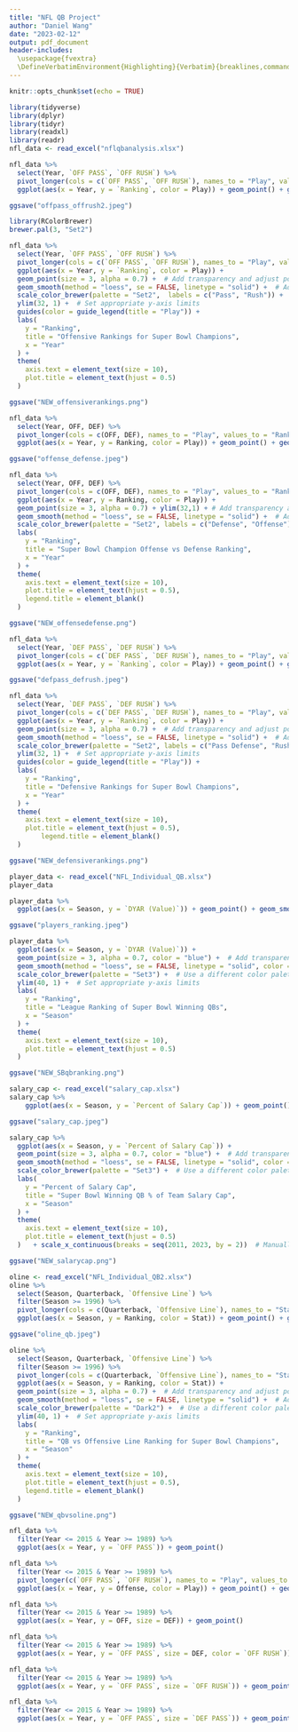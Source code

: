 ```yaml
---
title: "NFL QB Project"
author: "Daniel Wang"
date: "2023-02-12"
output: pdf_document
header-includes:
  \usepackage{fvextra}
  \DefineVerbatimEnvironment{Highlighting}{Verbatim}{breaklines,commandchars=\\\{\}}
---
```


```r
knitr::opts_chunk$set(echo = TRUE)
```

```r
library(tidyverse)
library(dplyr)
library(tidyr)
library(readxl)
library(readr)
nfl_data <- read_excel("nflqbanalysis.xlsx")
```

```r
nfl_data %>%
  select(Year, `OFF PASS`, `OFF RUSH`) %>%
  pivot_longer(cols = c(`OFF PASS`, `OFF RUSH`), names_to = "Play", values_to = "Ranking") %>%
  ggplot(aes(x = Year, y = `Ranking`, color = Play)) + geom_point() + geom_smooth() + ylim(32, 1) + guides(color = guide_legend(title = "Play")) + scale_fill_discrete(name = "Play", labels = c("Pass", "Rush")) + labs(y = "Ranking", title = "Offensive Rankings for Super Bowl Champions")

ggsave("offpass_offrush2.jpeg")
```

```r
library(RColorBrewer)
brewer.pal(3, "Set2")
```


```r
nfl_data %>%
  select(Year, `OFF PASS`, `OFF RUSH`) %>%
  pivot_longer(cols = c(`OFF PASS`, `OFF RUSH`), names_to = "Play", values_to = "Ranking") %>%
  ggplot(aes(x = Year, y = `Ranking`, color = Play)) +
  geom_point(size = 3, alpha = 0.7) +  # Add transparency and adjust point size
  geom_smooth(method = "loess", se = FALSE, linetype = "solid") +  # Adjust smoothed line appearance
  scale_color_brewer(palette = "Set2",  labels = c("Pass", "Rush")) +  # Use a different color palette
  ylim(32, 1) +  # Set appropriate y-axis limits
  guides(color = guide_legend(title = "Play")) +
  labs(
    y = "Ranking",
    title = "Offensive Rankings for Super Bowl Champions",
    x = "Year"
  ) +
  theme(
    axis.text = element_text(size = 10),
    plot.title = element_text(hjust = 0.5)
  ) 

ggsave("NEW_offensiverankings.png")
```


```r
nfl_data %>%
  select(Year, OFF, DEF) %>%
  pivot_longer(cols = c(OFF, DEF), names_to = "Play", values_to = "Ranking") %>%
  ggplot(aes(x = Year, y = Ranking, color = Play)) + geom_point() + geom_smooth() + theme(legend.title= element_blank()) + ylim(32, 1) + labs(y = "Ranking", title = "Super Bowl Champion Offense vs Defense")

ggsave("offense_defense.jpeg")
```

```r
nfl_data %>%
  select(Year, OFF, DEF) %>%
  pivot_longer(cols = c(OFF, DEF), names_to = "Play", values_to = "Ranking") %>%
  ggplot(aes(x = Year, y = Ranking, color = Play)) +
  geom_point(size = 3, alpha = 0.7) + ylim(32,1) + # Add transparency and adjust point size
  geom_smooth(method = "loess", se = FALSE, linetype = "solid") +  # Adjust smoothed line appearance
  scale_color_brewer(palette = "Set2", labels = c("Defense", "Offense")) +  # Use a different color palette
  labs(
    y = "Ranking",
    title = "Super Bowl Champion Offense vs Defense Ranking",
    x = "Year"
  ) +
  theme(
    axis.text = element_text(size = 10),
    plot.title = element_text(hjust = 0.5),
    legend.title = element_blank()
  )

ggsave("NEW_offensedefense.png")
```


```r
nfl_data %>%
  select(Year, `DEF PASS`, `DEF RUSH`) %>%
  pivot_longer(cols = c(`DEF PASS`, `DEF RUSH`), names_to = "Play", values_to = "Ranking") %>%
  ggplot(aes(x = Year, y = `Ranking`, color = Play)) + geom_point() + geom_smooth() + ylim(32, 1) + guides(color = guide_legend(title = "Play")) + scale_fill_discrete(name = "Play", labels = c("Pass", "Rush")) + labs(y = "Ranking", title = "Defensive Rankings for Super Bowl Champions")

ggsave("defpass_defrush.jpeg")
```


```r
nfl_data %>%
  select(Year, `DEF PASS`, `DEF RUSH`) %>%
  pivot_longer(cols = c(`DEF PASS`, `DEF RUSH`), names_to = "Play", values_to = "Ranking") %>%
  ggplot(aes(x = Year, y = `Ranking`, color = Play)) +
  geom_point(size = 3, alpha = 0.7) +  # Add transparency and adjust point size
  geom_smooth(method = "loess", se = FALSE, linetype = "solid") +  # Adjust smoothed line appearance
  scale_color_brewer(palette = "Set2", labels = c("Pass Defense", "Rush Defense")) +  # Use a different color palette
  ylim(32, 1) +  # Set appropriate y-axis limits
  guides(color = guide_legend(title = "Play")) +
  labs(
    y = "Ranking",
    title = "Defensive Rankings for Super Bowl Champions",
    x = "Year"
  ) +
  theme(
    axis.text = element_text(size = 10),
    plot.title = element_text(hjust = 0.5),
        legend.title = element_blank()
  )

ggsave("NEW_defensiverankings.png")
```



```r
player_data <- read_excel("NFL_Individual_QB.xlsx")
player_data
```


```r
player_data %>%
  ggplot(aes(x = Season, y = `DYAR (Value)`)) + geom_point() + geom_smooth() + theme(legend.title= element_blank()) + ylim(40, 1) + labs(y = "Ranking", title = "League Ranking of Super Bowl Winning QB's")

ggsave("players_ranking.jpeg")
```

```r
player_data %>%
  ggplot(aes(x = Season, y = `DYAR (Value)`)) +
  geom_point(size = 3, alpha = 0.7, color = "blue") +  # Add transparency and adjust point size and color
  geom_smooth(method = "loess", se = FALSE, linetype = "solid", color = "red") +  # Adjust smoothed line appearance
  scale_color_brewer(palette = "Set3") +  # Use a different color palette
  ylim(40, 1) +  # Set appropriate y-axis limits
  labs(
    y = "Ranking",
    title = "League Ranking of Super Bowl Winning QBs",
    x = "Season"
  ) +
  theme(
    axis.text = element_text(size = 10),
    plot.title = element_text(hjust = 0.5)
  )

ggsave("NEW_SBqbranking.png")
```


```r
salary_cap <- read_excel("salary_cap.xlsx")
salary_cap %>%
    ggplot(aes(x = Season, y = `Percent of Salary Cap`)) + geom_point() + geom_smooth() + xlim(2011, 2023) + (labs(title = "Super Bowl Winning QB % of Team Salary Cap"))

ggsave("salary_cap.jpeg")
```

```r
salary_cap %>%
  ggplot(aes(x = Season, y = `Percent of Salary Cap`)) +
  geom_point(size = 3, alpha = 0.7, color = "blue") +  # Add transparency and adjust point size and color
  geom_smooth(method = "loess", se = FALSE, linetype = "solid", color = "red") +  # Adjust smoothed line appearance
  scale_color_brewer(palette = "Set3") +  # Use a different color palette
  labs(
    y = "Percent of Salary Cap",
    title = "Super Bowl Winning QB % of Team Salary Cap",
    x = "Season"
  ) +
  theme(
    axis.text = element_text(size = 10),
    plot.title = element_text(hjust = 0.5)
  )   + scale_x_continuous(breaks = seq(2011, 2023, by = 2))  # Manually set breaks for the x-axis

ggsave("NEW_salarycap.png")

```



```r
oline <- read_excel("NFL_Individual_QB2.xlsx")
oline %>%
  select(Season, Quarterback, `Offensive Line`) %>%
  filter(Season >= 1996) %>%
  pivot_longer(cols = c(Quarterback, `Offensive Line`), names_to = "Stat", values_to = "Ranking") %>%
  ggplot(aes(x = Season, y = Ranking, color = Stat)) + geom_point() + geom_smooth() + ylim(40, 1) + theme(legend.title= element_blank())+ labs(y = "Ranking", title = "Offensive Rankings for Super Bowl Champions")

ggsave("oline_qb.jpeg")
```

```r
oline %>%
  select(Season, Quarterback, `Offensive Line`) %>%
  filter(Season >= 1996) %>%
  pivot_longer(cols = c(Quarterback, `Offensive Line`), names_to = "Stat", values_to = "Ranking") %>%
  ggplot(aes(x = Season, y = Ranking, color = Stat)) +
  geom_point(size = 3, alpha = 0.7) +  # Add transparency and adjust point size
  geom_smooth(method = "loess", se = FALSE, linetype = "solid") +  # Adjust smoothed line appearance
  scale_color_brewer(palette = "Dark2") +  # Use a different color palette
  ylim(40, 1) +  # Set appropriate y-axis limits
  labs(
    y = "Ranking",
    title = "QB vs Offensive Line Ranking for Super Bowl Champions",
    x = "Season"
  ) +
  theme(
    axis.text = element_text(size = 10),
    plot.title = element_text(hjust = 0.5),
    legend.title = element_blank()
  )

ggsave("NEW_qbvsoline.png")
```



```r
nfl_data %>%
  filter(Year <= 2015 & Year >= 1989) %>%
  ggplot(aes(x = Year, y = `OFF PASS`)) + geom_point()
```

```r
nfl_data %>%
  filter(Year <= 2015 & Year >= 1989) %>%
  pivot_longer(c(`OFF PASS`, `OFF RUSH`), names_to = "Play", values_to = "Offense") %>%
  ggplot(aes(x = Year, y = Offense, color = Play)) + geom_point() + geom_smooth(aes(color = Play))
```




```r
nfl_data %>%
  filter(Year <= 2015 & Year >= 1989) %>%
  ggplot(aes(x = Year, y = OFF, size = DEF)) + geom_point()
```


```r
nfl_data %>%
  filter(Year <= 2015 & Year >= 1989) %>%
  ggplot(aes(x = Year, y = `OFF PASS`, size = DEF, color = `OFF RUSH`)) + geom_point()
```

```r
nfl_data %>%
  filter(Year <= 2015 & Year >= 1989) %>%
  ggplot(aes(x = Year, y = `OFF PASS`, size = `OFF RUSH`)) + geom_point()
```

```r
nfl_data %>%
  filter(Year <= 2015 & Year >= 1989) %>%
  ggplot(aes(x = Year, y = `OFF PASS`, size = `DEF PASS`)) + geom_point()
```


